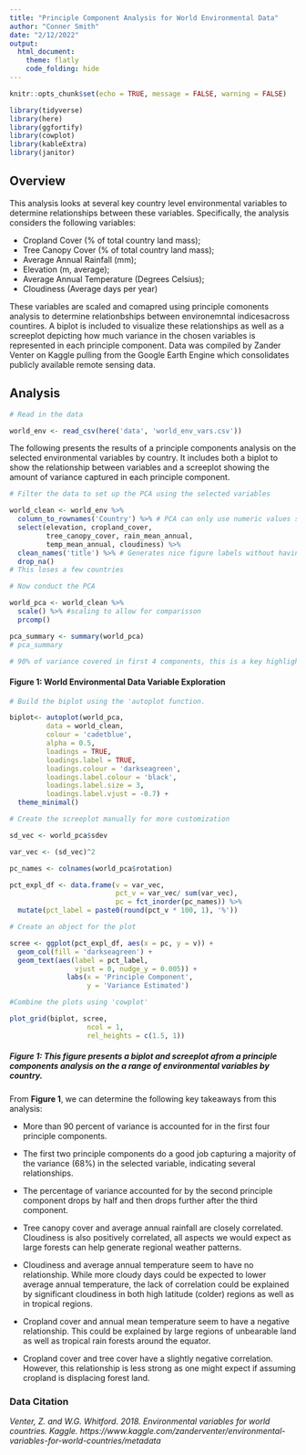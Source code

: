 ```yaml
---
title: "Principle Component Analysis for World Environmental Data"
author: "Conner Smith"
date: "2/12/2022"
output: 
  html_document: 
    theme: flatly
    code_folding: hide
---
```


```r
knitr::opts_chunk$set(echo = TRUE, message = FALSE, warning = FALSE)

library(tidyverse)
library(here)
library(ggfortify)
library(cowplot)
library(kableExtra)
library(janitor)
```

## **Overview**

This analysis looks at several key country level environmental variables to determine relationships between these variables. Specifically, the analysis considers the following variables: 

- Cropland Cover (% of total country land mass);
- Tree Canopy Cover (% of total country land mass);
- Average Annual Rainfall (mm);
- Elevation (m, average);
- Average Annual Temperature (Degrees Celsius);
- Cloudiness (Average days per year)

These variables are scaled and comapred using principle comonents analysis to determine relationbships between environemntal indicesacross countires. A biplot is included to visualize these relationships as well as a screeplot depicting how much variance in the chosen variables is represented in each principle component. Data  was compiled by Zander Venter on Kaggle pulling from the Google Earth Engine which consolidates publicly available remote sensing data.   

## **Analysis**

```r
# Read in the data 

world_env <- read_csv(here('data', 'world_env_vars.csv'))
```

The following presents the results of a principle components analysis on the selected environmental variables by country. It includes both a biplot to show the relationship between variables and a screeplot showing the amount of variance captured in each principle component. 

```r
# Filter the data to set up the PCA using the selected variables 

world_clean <- world_env %>% 
  column_to_rownames('Country') %>% # PCA can only use numeric values so country anmes are converted to row names 
  select(elevation, cropland_cover, 
         tree_canopy_cover, rain_mean_annual,
         temp_mean_annual, cloudiness) %>%
  clean_names('title') %>% # Generates nice figure labels without having to use `rename`
  drop_na()
# This loses a few countries 

# Now conduct the PCA 

world_pca <- world_clean %>% 
  scale() %>% #scaling to allow for comparisson 
  prcomp()

pca_summary <- summary(world_pca)
# pca_summary

# 90% of variance covered in first 4 components, this is a key highlight for below. 
```

#### **Figure 1: World Environmental Data Variable Exploration**
```r
# Build the biplot using the 'autoplot function.

biplot<- autoplot(world_pca,
         data = world_clean,
         colour = 'cadetblue',
         alpha = 0.5,
         loadings = TRUE,
         loadings.label = TRUE,
         loadings.colour = 'darkseagreen',
         loadings.label.colour = 'black',
         loadings.label.size = 3,
         loadings.label.vjust = -0.7) +
  theme_minimal()

# Create the screeplot manually for more customization 

sd_vec <- world_pca$sdev

var_vec <- (sd_vec)^2

pc_names <- colnames(world_pca$rotation)

pct_expl_df <- data.frame(v = var_vec,
                          pct_v = var_vec/ sum(var_vec),
                          pc = fct_inorder(pc_names)) %>% 
  mutate(pct_label = paste0(round(pct_v * 100, 1), '%'))

# Create an object for the plot 

scree <- ggplot(pct_expl_df, aes(x = pc, y = v)) +
  geom_col(fill = 'darkseagreen') +
  geom_text(aes(label = pct_label,
                vjust = 0, nudge_y = 0.005)) +
              labs(x = 'Principle Component',
                   y = 'Variance Estimated')

#Combine the plots using 'cowplot'

plot_grid(biplot, scree,
                   ncol = 1,
                   rel_heights = c(1.5, 1))


```

##### **Figure 1:** *This figure presents a biplot and screeplot afrom a principle components analysis on the a range of environmental variables by country.*

From **Figure 1**, we can determine the following key takeaways from this analysis:

- More than 90 percent of variance is accounted for in the first four principle components.

- The first two principle components do a good job capturing a majority of the variance (68%) in the selected variable, indicating several relationships.

- The percentage of variance accounted for by the second principle component drops by half and then drops further after the third component. 

- Tree canopy cover and average annual rainfall are closely correlated. Cloudiness is also positively correlated, all aspects we would expect as large forests can help generate regional weather patterns. 

- Cloudiness and average annual temperature seem to have no relationship. While more cloudy days could be expected to lower average annual temperature, the lack of correlation could be explained by significant cloudiness in both high latitude (colder) regions as well as in tropical regions.  

- Cropland cover and annual mean temperature seem to have a negative relationship. This could be explained by large regions of unbearable land as well as tropical rain forests around the equator.  

- Cropland cover and tree cover have a slightly negative correlation. However, this relationship is less strong as one might expect if assuming cropland is displacing forest land. 

### **Data Citation**

*Venter, Z. and W.G. Whitford. 2018. Environmental variables for world countries. Kaggle. https://www.kaggle.com/zanderventer/environmental-variables-for-world-countries/metadata*